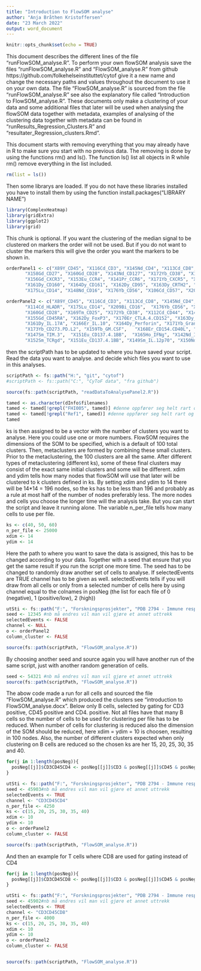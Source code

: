 ```yaml
---
title: "Introduction to FlowSOM analyse"
author: "Anja Bråthen Kristoffersen"
date: "23 March 2022"
output: word_document
---
```


```r
knitr::opts_chunk$set(echo = TRUE)
```

This document describes the different lines of the file "runFlowSOM_analyse.R". To perform your own flowSOM analysis save the files "runFlowSOM_analyse.R" and  "FlowSOM_analyse.R" from github https://github.com/folkehelseinstituttet/cytof give it a new name and change the necessary paths and values throughout the document to use it on your own data. The file "FlowSOM_analyse.R" is sourced from the file "runFlowSOM_analyse.R" see also the explanatory file called "Introduction to FlowSOM_analyse.R". These documents only make a clustering of your data and some additional files that later will be used when analysing the flowSOM data together with metadata, examples of analysing of the clustering data together with metadata can be found in "runResults_Regression_Clusters.R" and "resultater_Regression_clusters.Rmd". 


This document starts with removing everything that you may already have in R to make sure you start with no previous data. The removing is done by using the functions rm() and ls(). The function ls() list all objects in R while rm() remove everything in the list included.

```r
rm(list = ls())
```

Then some librarys are loaded. If you do not have these libraries installed you have to install them by using the function install.packages("LIBRARY NAME")

```r
library(ComplexHeatmap)
library(gridExtra)
library(ggplot2)
library(grid)
```

This chunk is optional. If you want the clustering of the median signal to be clustered on markers the order will not be used. But if you do not want to cluster the markers this will give the order you want the markers to be shown in.  

```r
orderPanel1 <- c("X89Y_CD45", "X116Cd_CD3", "X145Nd_CD4", "X113Cd_CD8", "X111Cd_CD19", "X152Sm_TCRgd", "X166Er_TCRVa7.2", "X149Sm_CD25", 
       "X158Gd_CD27", "X160Gd_CD28", "X143Nd_CD127", "X172Yb_CD38", "X167Er_CCR7", "X155Gd_CD45RA", "X114Cd_HLADR", "X146Nd_IgD", "X159Tb_IgG",
       "X156Gd_CXCR3", "X153Eu_CCR4", "X141Pr_CCR6", "X171Yb_CXCR5", "X168Er_ICOS", "X142Nd_KLRG1", "X150Nd_CD134_OX40", "X154Sm_TIGIT",
       "X161Dy_CD160", "X164Dy_CD161", "X162Dy_CD95", "X163Dy_CRTH2", "X165Ho_CD85j", "X169Tm_NKG2A", "X173Yb_CD141", "X174Yb_CD279_PD.1",
       "X175Lu_CD14", "X148Nd_CD16", "X176Yb_CD56", "X106Cd_CD57", "X209Bi_CD11b", "X147Sm_CD11c", "X112Cd_CD5", "X144Nd_CD15", "X170Er_CD169", "X151Eu_CD123")

orderPanel2 <- c("X89Y_CD45", "X116Cd_CD3", "X113Cd_CD8", "X145Nd_CD4",  "X111Cd_CD19",  "X153Eu_CXCR5.CD185", 
       "X114Cd_HLADR", "X175Lu_CD14", "X209Bi_CD16",  "X176Yb_CD56", "X106Cd_CD57", "X158Gd_CD27",
       "X160Gd_CD28", "X169Tm_CD25", "X172Yb_CD38", "X112Cd_CD44", "X143Nd_CD127.IL7Ra",  "X167Er_CCR7.CD197",
       "X155Gd_CD45RA", "X162Dy_FoxP3", "X170Er_CTLA.4.CD152", "X163Dy_CD33",  "X154Sm_CD272.BTLA", "X110Cd_CD107a",
       "X161Dy_IL.17A", "X166Er_IL.10", "X164Dy_Perforin", "X171Yb_GranzymeB", "X148Nd_CD274.PD.L1",  
       "X173Yb_CD273.PD.L2", "X159Tb_GM.CSF",   "X168Er_CD154.CD40L", "X174Yb_CD279.PD1", "X141Pr_CD223.LAG3", 
       "X147Sm_TIM.3",  "X151Eu_CD137.4.1BB",  "X165Ho_IFNg", "X142Nd_IL.1b", "X156Gd_IL.6", "X166Er_IL.10", 
       "X152Sm_TCRgd", "X151Eu_CD137.4.1BB", "X149Sm_IL.12p70", "X150Nd_MIP.1b")
```


then the scriptPath has to be updated to where you have saved your script. Read the data you want to analyse. and decide which files you want to use in this analyses.


```r
scriptPath <- fs::path("H:", "git", "cytof")
#scriptPath <- fs::path("C:", "CyToF data", "fra github")

source(fs::path(scriptPath, "readDataToAnalysePanel2.R"))

tamed <- as.character(dInfo$filenames)
tamed <- tamed[!grepl("FHI005", tamed)] #denne oppfører seg helt rart og tas ut av analysen.
tamed <- tamed[!grepl("Ref1", tamed)] #denne oppfører seg helt rart og tas ut av analysen.
tamed
```

ks is then assigned to be a vector with the number of clusters you want to analyse. Here you could use one or more numbers. FlowSOM requires the dimensions of the SOM to be specified, which is a default of 100 total clusters. Then, metaclusters are formed by combining these small clusters. Prior to the metaclustering, the 100 clusters are all the same. After different types of metaclustering (different ks), some of these final clusters may consist of the exact same initial clusters and some will be different. xdim and ydim tells how many nodes that flowSOM will use that later will be clustered to k clusters defined in ks. By setting xdim and ydim to 14 there will be 14*14 = 196 nodes, so the ks has to be less than 196 and probably as a rule at most half of the number of nodes preferably less. The more nodes and cells you choose the longer time will the analysis take. But you can start the script and leave it running alone. The variable n_per_file tells how many cells to use per file.

```r
ks <- c(40, 50, 60)
n_per_file <- 25000
xdim <- 14
ydim <- 14
```

Here the path to where you want to save the data is assigned, this has to be changed according to your data. Together with a seed that ensure that you get the same result if you run the script one more time. The seed has to be changed to randomly draw another set of cells to analyse. If selectedEvents are TRUE channel has to be given as well. selectedEvents tells if you will draw from all cells or only from a selected number of cells here by using channel equal to the colnames in posNeg (the list for each file of 0 (negative), 1 (positive/low), 2 (high))

```r
utSti <- fs::path("F:", "Forskningsprosjekter", "PDB 2794 - Immune responses aga_", "Forskningsfiler", "JOBO", "CyTOF", "Analyse i R OUS", "Resultat_Panel_2_ALLE")
seed <- 12345 #nb må endres vil man vil gjøre et annet uttrekk
selectedEvents <- FALSE
channel <- NULL
o <- orderPanel2
column_cluster <- FALSE

source(fs::path(scriptPath, "FlowSOM_analyse.R"))
```

By choosing another seed and source again you will have another run of the same script, just with another random generation of cells.  


```r
seed <- 54321 #nb må endres vil man vil gjøre et annet uttrekk
source(fs::path(scriptPath, "FlowSOM_analyse.R"))
```

The abow code made a run for all cells and sourced the file "FlowSOM_analyse.R" which produced the clusters see "introduction to FlowSOM_analyse.docx". Below only B cells, selected by gating for CD3 positive, CD45 positive and CD4. positive. Not all files have that many B cells so the number of cells to be used for clustering per file has to be reduced. When number of cells for clustering is reduced also the dimension of the SOM should be reduced, here xdim = ydim = 10 is choosen, resulting in 100 nodes. Also, the number of different clusters expected when only clustering on B cells are reduced so the chosen ks are her 15, 20, 25, 30, 35 and 40.   


```r
for(j in 1:length(posNeg)){
  posNeg[[j]]$CD3CD45CD4 <- posNeg[[j]]$CD3 & posNeg[[j]]$CD45 & posNeg[[j]]$CD4
}

utSti <- fs::path("F:", "Forskningsprosjekter", "PDB 2794 - Immune responses aga_", "Forskningsfiler", "JOBO", "CyTOF", "Analyse i R OUS", "Resulta_Panel_2_ALLE_CD4_test")
seed <- 45903#nb må endres vil man vil gjøre et annet uttrekk
selectedEvents <- TRUE
channel <- "CD3CD45CD4"
n_per_file <- 4250
ks <- c(15, 20, 25, 30, 35, 40)
xdim <- 10
ydim <- 10
o <- orderPanel2
column_cluster <- FALSE

source(fs::path(scriptPath, "FlowSOM_analyse.R"))
```

And then an example for T cells where CD8 are used for gating instead of CD4


```r
for(j in 1:length(posNeg)){
  posNeg[[j]]$CD3CD45CD8 <- posNeg[[j]]$CD3 & posNeg[[j]]$CD45 & posNeg[[j]]$CD8
}

utSti <- fs::path("F:", "Forskningsprosjekter", "PDB 2794 - Immune responses aga_", "Forskningsfiler", "JOBO", "CyTOF", "Analyse i R OUS", "Resulta_Panel_2_ALLE_CD8")
seed <- 45902#nb må endres vil man vil gjøre et annet uttrekk
selectedEvents <- TRUE
channel <- "CD3CD45CD8"
n_per_file <- 4000
ks <- c(15, 20, 25, 30, 35, 40)
xdim <- 10
ydim <- 10
o <- orderPanel2
column_cluster <- FALSE


source(fs::path(scriptPath, "FlowSOM_analyse.R"))


```